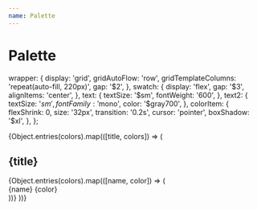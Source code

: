 ```yaml
---
name: Palette
---
```



# Palette

  wrapper: {
    display: 'grid',
    gridAutoFlow: 'row',
    gridTemplateColumns: 'repeat(auto-fill, 220px)',
    gap: '$2',
  },
  swatch: {
    display: 'flex',
    gap: '$3',
    alignItems: 'center',
  },
  text: {
    textSize: '$sm',
    fontWeight: '600',
  },
  text2: {
    textSize: '$sm',
    fontFamily: '$mono',
    color: '$gray700',
  },
  colorItem: {
    flexShrink: 0,
    size: '32px',
    transition: '0.2s',
    cursor: 'pointer',
    boxShadow: '$xl',
  },
};

<Box>
  {Object.entries(colors).map(([title, colors]) => (
    <React.Fragment key={title}>
      <h2>{title}</h2>
      <Box css={styles.wrapper}>
        {Object.entries(colors).map(([name, color]) => (
          <Box css={styles.swatch} key={name}>
            <Box css={{ ...styles.colorItem, bc: name }} />
            <div>
              <Box css={styles.text}>{name}</Box>
              <Box css={styles.text2}>{color}</Box>
            </div>
          </Box>
        ))}
      </Box>
    </React.Fragment>
  ))}
</Box>
